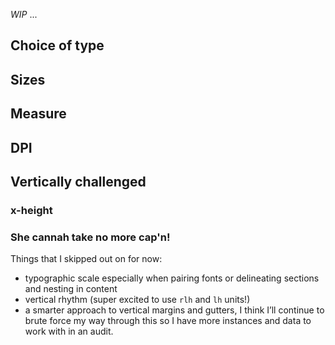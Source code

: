 
<Meta title="Design/Typography" />

<Title>Typography</Title>

_WIP_ ...

## Choice of type

## Sizes

## Measure

## DPI

## Vertically challenged

### x-height

### She cannah take no more cap'n!

Things that I skipped out on for now:

- typographic scale especially when pairing fonts or delineating sections and nesting in content
- vertical rhythm (super excited to use `rlh` and `lh` units!)
- a smarter approach to vertical margins and gutters, I think I&rsquo;ll continue to brute force my way through this so I have more instances and data to work with in an audit.
